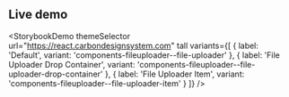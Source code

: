 ## Live demo

<StorybookDemo
  themeSelector
  url="https://react.carbondesignsystem.com"
  tall
  variants={[
    {
      label: 'Default',
      variant: 'components-fileuploader--file-uploader'
    },
    {
      label: 'File Uploader Drop Container',
      variant: 'components-fileuploader--file-uploader-drop-container'
    },
    {
      label: 'File Uploader Item',
      variant: 'components-fileuploader--file-uploader-item'
    }
  ]}
/>
